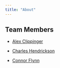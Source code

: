 ```yaml
---
title: "About"
---
```



## Team Members

- [Alex Clippinger](https://github.com/alexclippinger)

- [Charles Hendrickson](https://github.com/charleshendrickson)

- [Connor Flynn](https://github.com/ConnorFlynn)

